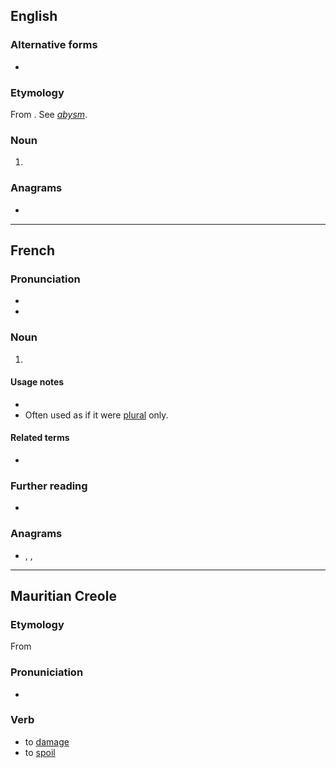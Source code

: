 {{also|abimé|abîme|abîmé}}
==English==

===Alternative forms===
* {{l|en|abyme}}

===Etymology===
From {{etyl|fr|en}} {{m|fr|abime}}. See ''[[abysm]]''.

===Noun===
{{en-noun}}

# {{obsolete form of|abysm|lang=en}}

===Anagrams===
* {{anagrams|en|I-beam|Mabie}}

----

==French==

===Pronunciation===
* {{fr-IPA}}
* {{audio|Fr-Abime.oga|Audio (Paris)|lang=fr}}

===Noun===
{{fr-noun|m}}

# {{alternative form of|abîme|lang=fr}}

====Usage notes====
* {{U:fr:1990 reform spelling}}
* Often used as if it were [[plural]] only.

====Related terms====
* {{l|fr|abimer}}

===Further reading===
* {{R:TLFi}}

===Anagrams===
* {{l|fr|amibe}}, {{l|fr|iambe}}, {{l|fr|ïambe}}

----

==Mauritian Creole==

===Etymology===
From {{der|mfe|fr|abîmer}}

===Pronuniciation===
* {{IPA|lang=mfe|/abime/}}

===Verb===
{{mfe-verb|abim}}

* to [[damage]]
* to [[spoil]]
*: {{syn|mfe|andomaze|gate|ruine}}